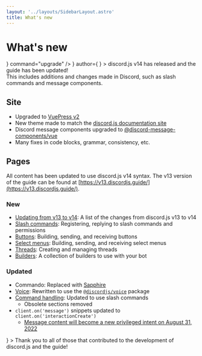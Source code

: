 ```yaml
---
layout: '../layouts/SidebarLayout.astro'
title: What's new
---
```



# What's new

<DiscordMessages client rounded>
	<DiscordMessage
		client
		interaction={
			<DiscordMessageInteraction
				client
				author={
					<DiscordMessageAuthorReply
						client
						avatar="https://cdn.discordapp.com/avatars/81440962496172032/81c0df2befe565b05018da6b026babb0.webp?size=160"
						username="Crawl"
					/>
				}
				command="upgrade"
			/>
		}
		author={
			<DiscordMessageAuthor
				avatar="https://cdn.discordapp.com/avatars/474807795183648809/7f239a0776ff928b2182906a2b3743c9.webp?size=160"
				bot
				username="Guide Bot"
				time="Today at 21:00"
			/>
		}
	>
		discord.js v14 has released and the guide has been updated!
		<br />
		This includes additions and changes made in Discord, such as slash commands and message components.
	</DiscordMessage>
</DiscordMessages>

## Site

- Upgraded to [VuePress v2](https://v2.vuepress.vuejs.org/)
- New theme made to match the [discord.js documentation site](https://discord.js.org/)
- Discord message components upgraded to [@discord-message-components/vue](https://github.com/Danktuary/discord-message-components/blob/main/packages/vue/README.md)
- Many fixes in code blocks, grammar, consistency, etc.

## Pages

All content has been updated to use discord.js v14 syntax. The v13 version of the guide can be found at [https://v13.discordjs.guide/](https://v13.discordjs.guide/).

### New

- [Updating from v13 to v14](/additional-info/changes-in-v14.md): A list of the changes from discord.js v13 to v14
- [Slash commands](/interactions/slash-commands.md): Registering, replying to slash commands and permissions
- [Buttons](/interactions/buttons.md): Building, sending, and receiving buttons
- [Select menus](/interactions/select-menus.md): Building, sending, and receiving select menus
- [Threads](/popular-topics/threads.md): Creating and managing threads
- [Builders](/popular-topics/builders.md): A collection of builders to use with your bot

### Updated

- Commando: Replaced with [Sapphire](https://sapphirejs.dev/docs/Guide/getting-started/getting-started-with-sapphire)
- [Voice](/voice/): Rewritten to use the [`@discordjs/voice`](https://github.com/discordjs/discord.js/tree/main/packages/voice) package
- [Command handling](/creating-your-bot/command-handling.md/): Updated to use slash commands
  - Obsolete sections removed
- `client.on('message')` snippets updated to `client.on('interactionCreate')`
  - [Message content will become a new privileged intent on August 31, 2022](https://support-dev.discord.com/hc/en-us/articles/4404772028055)

<DiscordMessages rounded>
	<DiscordMessage
		author={
			<DiscordMessageAuthor
				avatar="https://cdn.discordapp.com/avatars/474807795183648809/7f239a0776ff928b2182906a2b3743c9.webp?size=160"
				bot
				username="Guide Bot"
				time="Today at 21:00"
			/>
		}
	>
		Thank you to all of those that contributed to the development of discord.js and the guide!
	</DiscordMessage>
</DiscordMessages>
